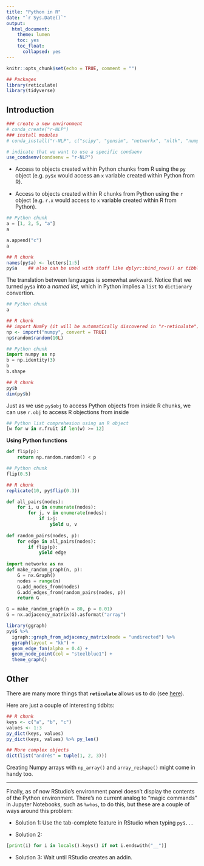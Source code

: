 ```yaml
---
title: "Python in R"
date: "`r Sys.Date()`"
output: 
  html_document: 
    theme: lumen
    toc: yes
    toc_float: 
      collapsed: yes
---
```


```r
knitr::opts_chunk$set(echo = TRUE, comment = "")

## Packages
library(reticulate)
library(tidyverse)
```

## Introduction

```r
### create a new environment 
# conda_create("r-NLP")
### install modules
# conda_install("r-NLP", c("scipy", "gensim", "networkx", "nltk", "numpy", "scikit-learn"))

# indicate that we want to use a specific condaenv
use_condaenv(condaenv = "r-NLP")
```

- Access to objects created within Python chunks from R using the `py` object (e.g. `py$x` would access an `x` variable created within Python from R).

- Access to objects created within R chunks from Python using the `r` object (e.g. `r.x` would access to `x` variable created within R from Python).

```python
## Python chunk
a = [1, 2, 5, "a"]
a

a.append("c")
a
```


```r
## R chunk
names(py$a) <- letters[1:5]
py$a    ## also can be used with stuff like dplyr::bind_rows() or tibble::enframe()
```

The translation between languages is somewhat awkward. Notice that we turned `py$a` into a _named list_, which in Python implies a `list` to `dictionary` convertion.

```python
## Python chunk
a
```

```r
## R chunk
## import NumPy (it will be automatically discovered in "r-reticulate")
np <- import("numpy", convert = TRUE)
np$random$random(10L)
```

```python
## Python chunk
import numpy as np
b = np.identity(3)
b
b.shape
```

```r
## R chunk
py$b
dim(py$b)
```

Just as we use `py$obj` to access Python objects from inside R chunks, we can use `r.obj` to access R objections from inside 

```python
## Python list comprehesion using an R object
[w for w in r.fruit if len(w) >= 12]
```

**Using Python functions**

```python
def flip(p):
    return np.random.random() < p
```

```python
## Python chunk
flip(0.5)
```

```r
## R chunk
replicate(10, py$flip(0.3))
```

```python
def all_pairs(nodes):
    for i, u in enumerate(nodes):
        for j, v in enumerate(nodes):
            if i>j:
                yield u, v
                
def random_pairs(nodes, p):
    for edge in all_pairs(nodes):
        if flip(p):
            yield edge
            
import networkx as nx
def make_random_graph(n, p):
    G = nx.Graph()
    nodes = range(n)
    G.add_nodes_from(nodes)
    G.add_edges_from(random_pairs(nodes, p))
    return G
```

```python
G = make_random_graph(n = 80, p = 0.01)
G = nx.adjacency_matrix(G).asformat("array")
```

```r
library(ggraph)
py$G %>% 
  igraph::graph_from_adjacency_matrix(mode = "undirected") %>% 
  ggraph(layout = "kk") +
  geom_edge_fan(alpha = 0.4) +
  geom_node_point(col = "steelblue1") +
  theme_graph()
```


## Other

There are many more things that __`reticulate`__ allows us to do (see [here](https://rstudio.github.io/reticulate/reference/index.html)).

Here are just a couple of interesting tidbits:

```r
## R chunk
keys <- c("a", "b", "c")
values <- 1:3
py_dict(keys, values)
py_dict(keys, values) %>% py_len()

## More complex objects
dict(list("andrés" = tuple(1, 2, 3)))
```

Creating Numpy arrays with `np_array()` and `array_reshape()` might come in handy too.

****

Finally, as of now RStudio's environment panel doesn't display the contents of the Python environment. There's no current analog to "magic commands" in Jupyter Notebooks, such as `%whos`, to do this, but these are a couple of ways around this problem:

- Solution 1: Use the tab-complete feature in RStudio when typing `py$...`

- Solution 2:

```python
[print(i) for i in locals().keys() if not i.endswith("__")]
```

- Solution 3: Wait until RStudio creates an addin.